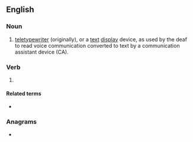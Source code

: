 ==English==

===Noun===
{{en-noun}}

# [[teletypewriter]] (originally), or a [[text]] [[display]] device, as used by the deaf to read voice communication converted to text by a communication assistant device (CA).

===Verb===
{{head|en|verb}}

# {{lb|en|text messaging|Internet slang}} {{initialism of|[[talk]] [[to]] [[you]]|lang=en}}

====Related terms====
* {{l|en|TTYL|gloss=Talk to you later}}

===Anagrams===
* {{anagrams|en|a=tty|TYT}}
